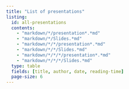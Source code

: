 ```yaml
---
title: "List of presentations"
listing:
  id: all-presentations 
  contents: 
    - "markdown/*/presentation*.*md"
    - "markdown/*/Slides.*md"
    - "markdown/*/*/presentation*.*md"
    - "markdown/*/*/Slides.*md"
    - "markdown/*/*/*/presentation*.*md"
    - "markdown/*/*/*/Slides.*md"
  type: table
  fields: [title, author, date, reading-time]
  page-size: 6
---
```


:::{#all-presentations}
:::
